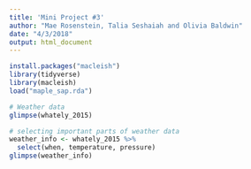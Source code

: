 ```yaml
---
title: 'Mini Project #3'
author: "Mae Rosenstein, Talia Seshaiah and Olivia Baldwin"
date: "4/3/2018"
output: html_document
---
```


```r
install.packages("macleish")
library(tidyverse)
library(macleish)
load("maple_sap.rda")
```

```r
# Weather data
glimpse(whately_2015)

# selecting important parts of weather data
weather_info <- whately_2015 %>%
  select(when, temperature, pressure)
glimpse(weather_info)
```
